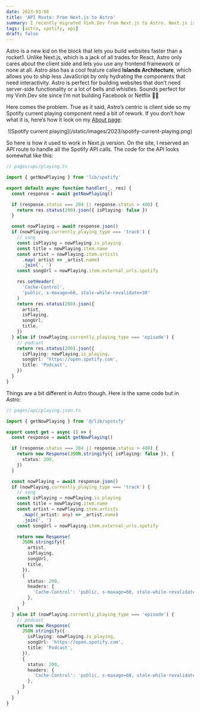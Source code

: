 ```yaml
---
date: 2023-03-08
title: 'API Route: From Next.js to Astro'
summary: I recently migrated Vinh.Dev from Next.js to Astro. Next.js is a cool and powerful framework for React, but Astro suits better for my personal/blogging website. The migration was not too hard. I was able to reuse some React components, but I had to change some features like Spotify’s current playing to work in Astro framework.
tags: [astro, spotify, api]
draft: false
---
```


Astro is a new kid on the block that lets you build websites faster than a rocket1. Unlike Next.js, which is a jack of all trades for React, Astro only cares about the client side and lets you use any frontend framework or none at all. Astro also has a cool feature called **Islands Architecture**, which allows you to ship less JavaScript by only hydrating the components that need interactivity. Astro is perfect for building websites that don’t need server-side functionality or a lot of bells and whistles. Sounds perfect for my Vinh.Dev site since I’m not building Facebook or Netflix 💁‍♂️

Here comes the problem. True as it said, Astro’s centric is client side so my Spotify current playing component need a bit of rework. If you don’t how what it is, here’s how it look on my [About page](/about):

<center>
  ![Spotify current playing](/static/images/2023/spotify-current-playing.png)
</center>

So here is how it used to work in Next.js version. On the site, I reserved an API route to handle all the Spotify API calls. The code for the API looks somewhat like this:

```typescript
// pages/api/playing.ts

import { getNowPlaying } from 'lib/spotify'

export default async function handler(_, res) {
  const response = await getNowPlaying()

  if (response.status === 204 || response.status > 400) {
    return res.status(200).json({ isPlaying: false })
  }

  const nowPlaying = await response.json()
  if (nowPlaying.currently_playing_type === 'track') {
    // song
    const isPlaying = nowPlaying.is_playing
    const title = nowPlaying.item.name
    const artist = nowPlaying.item.artists
      .map(_artist => _artist.name)
      .join(', ')
    const songUrl = nowPlaying.item.external_urls.spotify

    res.setHeader(
      'Cache-Control',
      'public, s-maxage=60, stale-while-revalidate=30'
    )
    return res.status(200).json({
      artist,
      isPlaying,
      songUrl,
      title,
    })
  } else if (nowPlaying.currently_playing_type === 'episode') {
    // podcast
    return res.status(200).json({
      isPlaying: nowPlaying.is_playing,
      songUrl: 'https://open.spotify.com',
      title: 'Podcast',
    })
  }
}
```

Things are a bit different in Astro though. Here is the same code but in Astro:

```typescript
// pages/api/playing.json.ts

import { getNowPlaying } from '@/lib/spotify'

export const get = async () => {
  const response = await getNowPlaying()

  if (response.status === 204 || response.status > 400) {
    return new Response(JSON.stringify({ isPlaying: false }), {
      status: 200,
    })
  }

  const nowPlaying = await response.json()
  if (nowPlaying.currently_playing_type === 'track') {
    // song
    const isPlaying = nowPlaying.is_playing
    const title = nowPlaying.item.name
    const artist = nowPlaying.item.artists
      .map((_artist: any) => _artist.name)
      .join(', ')
    const songUrl = nowPlaying.item.external_urls.spotify

    return new Response(
      JSON.stringify({
        artist,
        isPlaying,
        songUrl,
        title,
      }),
      {
        status: 200,
        headers: {
          'Cache-Control': 'public, s-maxage=60, stale-while-revalidate=30',
        },
      }
    )
  } else if (nowPlaying.currently_playing_type === 'episode') {
    // podcast
    return new Response(
      JSON.stringify({
        isPlaying: nowPlaying.is_playing,
        songUrl: 'https://open.spotify.com',
        title: 'Podcast',
      }),
      {
        status: 200,
        headers: {
          'Cache-Control': 'public, s-maxage=60, stale-while-revalidate=30',
        },
      }
    )
  }
}
```
